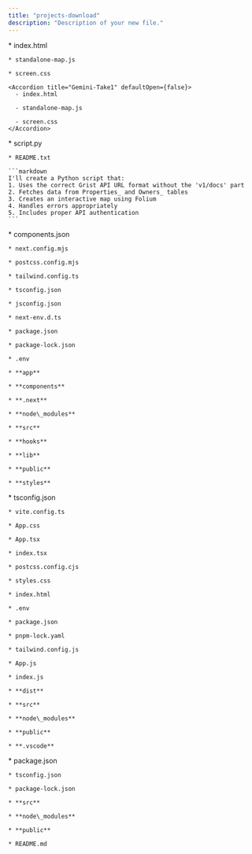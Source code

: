 ```yaml
---
title: "projects-download"
description: "Description of your new file."
---
```


<AccordionGroup>
  <Accordion title="Standalone-Map" defaultOpen={false}>
    * index.html

    * standalone-map.js

    * screen.css

    <Accordion title="Gemini-Take1" defaultOpen={false}>
      - index.html

      - standalone-map.js

      - screen.css
    </Accordion>
  </Accordion>

  <Accordion title="Map-html-Grist" defaultOpen={false}>
    * script.py

    * README.txt

    ```markdown
    I'll create a Python script that:
    1. Uses the correct Grist API URL format without the 'v1/docs' part
    2. Fetches data from Properties_ and Owners_ tables
    3. Creates an interactive map using Folium
    4. Handles errors appropriately
    5. Includes proper API authentication
    ```
  </Accordion>

  <Accordion title="grist-map-app" defaultOpen={false}>
    * components.json

    * next.config.mjs

    * postcss.config.mjs

    * tailwind.config.ts

    * tsconfig.json

    * jsconfig.json

    * next-env.d.ts

    * package.json

    * package-lock.json

    * .env

    * **app**

    * **components**

    * **.next**

    * **node\_modules**

    * **src**

    * **hooks**

    * **lib**

    * **public**

    * **styles**
  </Accordion>

  <Accordion title="sandbox" defaultOpen={false}>
    * tsconfig.json

    * vite.config.ts

    * App.css

    * App.tsx

    * index.tsx

    * postcss.config.cjs

    * styles.css

    * index.html

    * .env

    * package.json

    * pnpm-lock.yaml

    * tailwind.config.js

    * App.js

    * index.js

    * **dist**

    * **src**

    * **node\_modules**

    * **public**

    * **.vscode**
  </Accordion>

  <Accordion title="deepseek-calling-tool" defaultOpen={false}>
    * package.json

    * tsconfig.json

    * package-lock.json

    * **src**

    * **node\_modules**

    * **public**

    * README.md
  </Accordion>
</AccordionGroup>